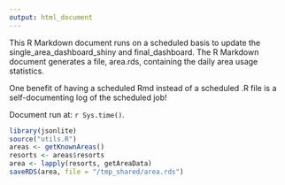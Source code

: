 ```yaml
---
output: html_document
---
```


This R Markdown document runs on a scheduled basis to update the single_area_dashboard_shiny and final_dashboard. The R Markdown document generates a file, area.rds, containing the daily area usage statistics.

One benefit of having a scheduled Rmd instead of a scheduled .R file is a self-documenting log of the scheduled job!

Document run at: `r Sys.time()`.

```r
library(jsonlite)
source("utils.R")
areas <- getKnownAreas()
resorts <- areas$resorts
area <- lapply(resorts, getAreaData)
saveRDS(area, file = "/tmp_shared/area.rds")
```

